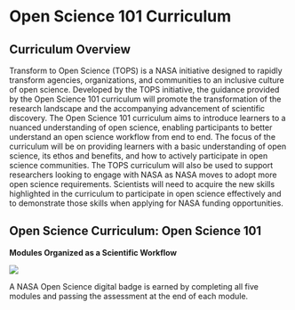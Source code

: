 # Open Science 101 Curriculum

## Curriculum Overview

Transform to Open Science (TOPS) is a NASA initiative designed to rapidly transform agencies, organizations, and communities to an inclusive culture of open science. Developed by the TOPS initiative, the guidance provided by the Open Science 101 curriculum will promote the transformation of the research landscape and the accompanying advancement of scientific discovery. The Open Science 101 curriculum aims to introduce learners to a nuanced understanding of open science, enabling participants to better understand an open science workflow from end to end. The focus of the curriculum will be on providing learners with a basic understanding of open science, its ethos and benefits, and how to actively participate in open science communities. The TOPS curriculum will also be used to support researchers looking to engage with NASA as NASA moves to adopt more open science requirements. Scientists will need to acquire the new skills highlighted in the curriculum to participate in open science effectively and to demonstrate those skills when applying for NASA funding opportunities.

## Open Science Curriculum: Open Science 101 

**Modules Organized as a Scientific Workflow**

<img src="./images/clone/Module_1/image441.png" />

A NASA Open Science digital badge is earned by completing all five modules and passing the assessment at the end of each module.